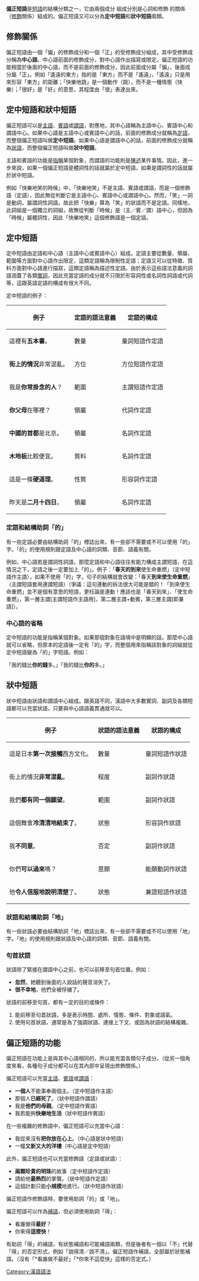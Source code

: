 '''偏正短語'''是[[短語|短語]]的結構分類之一，它由兩個成分 組成分別是心詞和修飾 的關係（[[修飾|修飾]]關係）組成的。偏正短語又可以分為'''定中短語'''和'''狀中短語'''兩類。

==修飾關係==

偏正短語由一個「偏」的修飾成分和一個「正」的受修飾成分組成，其中受修飾成分稱為'''中心語'''。中心語前面的修飾成分，對中心語作出描寫或限定。偏正短語的功能相當於後面的中心語，而不是前面的修飾成分，因此前面成分屬「偏」，後面成分屬「正」。例如「遙遠的東方」指的是「東方」而不是「遙遠」，「遙遠」只是用來形容「東方」的距離；「快樂地跳」是一個動作（跳），而不是一種情態（快樂）；「很好」是「好」的意思，其程度由「很」表達出來。

==定中短語和狀中短語==

偏正短語可以是[[主語|主語]]、[[賓語|賓語]]或[[謂語|謂語]]，對應地，其中心語稱為主語中心、賓語中心和謂語中心。如果中心語是主語中心或賓語中心的話，前面的修飾成分就稱為[[定語|定語]]，而整個偏正短語叫做'''定中短語'''。如果中心語是謂語中心的話，前面的修飾成分就稱為[[狀語|狀語]]，而整個偏正短語叫做'''狀中短語'''。

主語和賓語的功能是[[指稱|指稱]]某個對象，而謂語的功能則是[[陳述|陳述]]某件事情。因此，進一步來說，如果一個偏正短語是體詞性的話就屬於定中短語，如果是謂詞性的話就屬於狀中短語。

例如「快樂地笑的時候」中，「快樂地笑」不是主語、賓語或謂語，而是一個修飾語（定語），因此無從判斷它是主語中心、賓語中心或謂語中心。然而，「笑」一詞是動詞，屬謂詞性詞語。故此把「快樂」算為「笑」的狀語而不是定語。同樣地，此詞組是一個獨立的詞組，故無從判斷「時候」是（主／賓／謂）語中心，但因為「時候」屬體詞性，因此「快樂地笑」這個修飾語是一個定語。

==定中短語==

定中短語由定語和中心語（主語中心或賓語中心）組成。定語主要從數量、領屬、範圍等方面對中心語作出限定，這類定語稱為限制性定語；定語又可以從特徵、質料方面對中心語進行描寫，這類定語稱為描述性定語。由於表示這些語法意義的詞語涵蓋了各類[[實詞|實詞]]，因此充當定語的成分就不只限於形容詞性或名詞性詞語或代詞等，這跟英語定語的構成有很大不同。

定中短語的例子：

{| class="wikitable"
|-
! 例子
! 定語的語法意義
! 定語的構成
|-
| 這裡有'''五本書'''。
| 數量
| 量詞短語作定語
|-
| '''街上的情況'''非常混亂。
| 方位
| 方位短語作定語
|-
| 我是'''你常掛念的人'''？
| 範圍
| 主謂短語作定語
|-
| '''你父母'''在哪裡？
| 領屬
| 代詞作定語
|-
| '''中國的首都'''是北京。
| 領屬
| 名詞作定語
|-
| '''木地板'''比較便宜。
| 質料
| 名詞作定語
|-
| 這是一條'''硬道理'''。
| 性質
| 形容詞作定語
|-
| 昨天是'''二月十四日'''。
| 領屬
| 名詞作定語
|}

===定語和結構助詞「的」===

有一些定語必要由結構助詞「的」標誌出來，有一些卻不需要或不可以使用「的」字。「的」的使用規則跟定語及中心語的詞類、音節、語義有關。

例如，中心語若是謂詞性詞語，那麼定語和中心語往往有能力構成主謂短語，在這情況之下，定語之後一定要加上「的」。例子：「'''春天的到來'''使生命重燃」（定中短語作主語），如果不使用「的」字，句子的結構就會改變：「春天'''到來使生命重燃'''」（主謂短語套用連謂短語）（爭議：這句連動的拆法很大可能是錯的！「到來使生命重燃」並不是個有意思的短語，更枉論是連動！應該也是「春天到來」、「使生命重燃」，第一層主謂[主謂短語作主語用]，第二層主謂+動賓，第三層主謂[即兼語]）。{{how}}

===中心語的省略===

定中短語的功能是指稱某個對象。如果那個對象在語境中是明顯的話，那麼中心語就可以省略，但原本的定語後一定有「的」字，而整個用來指稱該對象的詞組就從定中短語變為「的」字短語。例如：

「我的錢比'''你的錢'''多。」「我的錢比'''你的'''多。」

==狀中短語==

狀中短語由狀語和謂語中心組成。跟英語不同，漢語中大多數實詞、副詞及各類短語都可以充當狀語，只要與中心語語義貫通就可以。

{| class="wikitable"
|-
! 例子
! 狀語的語法意義
! 狀語的構成
|-
| 這是日本'''第一次接觸'''西方文化。
| 數量
| 量詞短語作狀語
|-
| 街上的情況'''非常混亂'''。
| 程度
| 副詞作狀語
|-
| 我們'''都有同一個願望'''。
| 範圍
| 副詞作狀語
|-
| 這個舞會'''冷清清地結束了'''。
| 狀態
| 形容詞作狀語
|-
| 我'''不同意'''。
| 否定
| 副詞作狀語
|-
| 你們'''可以過來'''嗎？
| 意願
| 能願動詞作狀語
|-
| 他'''令人信服地說明清楚'''了。
| 狀態
| 兼語短語作狀語
|}

===狀語和結構助詞「地」===

有一些狀語必要由結構助詞「地」標誌出來，有一些卻不需要或不可以使用「地」字。「地」的使用規則跟狀語及中心語的詞類、音節、語義有關。

===句首狀語===

狀語除了緊接在謂語中心之前，也可以前移至句首位置。例如：
*'''忽然'''，她聽到後面的人說話的聲音消失了。
*'''很不幸地'''，他們全被俘擄了。

狀語的前移至句首，都有一定的目的或條件：
#能前移至句首狀語，多是表示時間、處所、情態、條件、對象或語氣。
#使用句首狀語，通常是為了強調狀語、連接上下文、或因為狀語的結構複雜。

==偏正短語的功能==

偏正短語在功能上是與其中心語相同的，所以能充當各類句子成分。（從另一個角度來看，各種句子成分都可以在其內部中呈現出修飾關係。）

偏正短語可以充當[[主語|主語]]、[[賓語|賓語]]或[[謂語|謂語]]：
*'''一個人'''不能事奉兩個主。（定中短語作主語）
*那個人'''已經死了'''。（狀中短語作謂語）
*我是'''他們的母親'''。（定中短語作賓語）
*我若能夠'''快樂地生活'''（狀中短語作賓語）

在一些複雜的修飾語中，偏正短語可以充當中心語：
*我從來沒有'''把你放在心上'''。（中心語是狀中短語）
*一幢'''又新又大的洋樓'''（中心語是定中短語）

此外，偏正短語也可以充當修飾語（定語或狀語）：
*'''兩顆珍貴的明珠'''的故事（定中短語作定語）
*請給他'''最熱烈'''的掌聲。（狀中短語作定語）
*這個計劃只能'''小規模'''地進行。（狀中短語作狀語）
偏正短語作修飾語時，要使用助詞「的」或「地」。

偏正短語可以作為[[補語|補語]]，但必須使用助詞「得」：
*看誰做得'''最好'''？
*你來得'''這麼快'''！
有助詞「得」的補語，有狀態補語和可能補語兩類，但是後者有一個以「不」代替「得」的否定形式，例如「說得清／說不清」。偏正短語作補語，全部屬於狀態補語。（沒有「*看誰做不最好」「*你來不這麼快」這樣的否定式。）

{{漢語語法概念}}

[[Category:漢語語法|Category:漢語語法]]